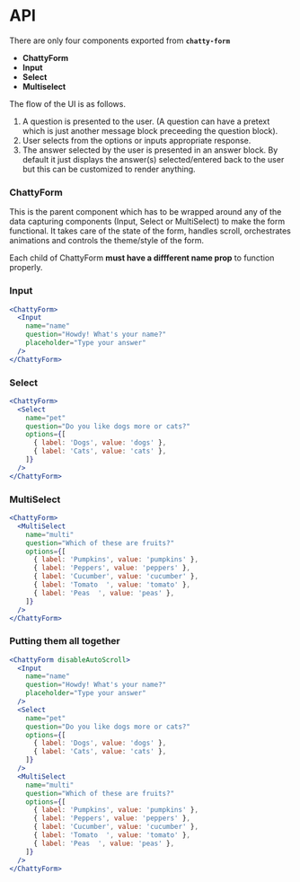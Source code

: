 # API

There are only four components exported from **`chatty-form`**

- **ChattyForm**
- **Input**
- **Select**
- **Multiselect**

The flow of the UI is as follows.

1. A question is presented to the user. (A question can have a pretext which is just another message block preceeding the question block).
2. User selects from the options or inputs appropriate response.
3. The answer selected by the user is presented in an answer block. By default it just displays the answer(s) selected/entered back to the user but this can be customized to render anything.

### ChattyForm

This is the parent component which has to be wrapped around any of the data capturing components (Input, Select or MultiSelect) to make the form functional. It takes care of the state of the form, handles scroll, orchestrates animations and controls the theme/style of the form.

Each child of ChattyForm **must have a diffferent name prop** to function properly.

### Input

```.jsx
<ChattyForm>
  <Input
    name="name"
    question="Howdy! What's your name?"
    placeholder="Type your answer"
  />
</ChattyForm>
```

### Select

```.jsx
<ChattyForm>
  <Select
    name="pet"
    question="Do you like dogs more or cats?"
    options={[
      { label: 'Dogs', value: 'dogs' },
      { label: 'Cats', value: 'cats' },
    ]}
  />
</ChattyForm>
```

### MultiSelect

```.jsx
<ChattyForm>
  <MultiSelect
    name="multi"
    question="Which of these are fruits?"
    options={[
      { label: 'Pumpkins', value: 'pumpkins' },
      { label: 'Peppers', value: 'peppers' },
      { label: 'Cucumber', value: 'cucumber' },
      { label: 'Tomato  ', value: 'tomato' },
      { label: 'Peas  ', value: 'peas' },
    ]}
  />
</ChattyForm>
```

### Putting them all together

```.jsx
<ChattyForm disableAutoScroll>
  <Input
    name="name"
    question="Howdy! What's your name?"
    placeholder="Type your answer"
  />
  <Select
    name="pet"
    question="Do you like dogs more or cats?"
    options={[
      { label: 'Dogs', value: 'dogs' },
      { label: 'Cats', value: 'cats' },
    ]}
  />
  <MultiSelect
    name="multi"
    question="Which of these are fruits?"
    options={[
      { label: 'Pumpkins', value: 'pumpkins' },
      { label: 'Peppers', value: 'peppers' },
      { label: 'Cucumber', value: 'cucumber' },
      { label: 'Tomato  ', value: 'tomato' },
      { label: 'Peas  ', value: 'peas' },
    ]}
  />
</ChattyForm>
```
